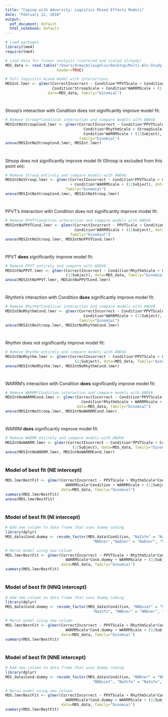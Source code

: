 ```yaml
---
title: "Coping with Adversity: Logistics Mixed Effects Models"
date: "February 12, 2018"
output:
  pdf_document: default
  html_notebook: default
---
```


```r
# Load packages
library(lme4)
require(lme4)

# Load data for linear analysis (centered and scaled already)
MDS_data <- read.table("/Users/drewjmclaughlin/Desktop/Multi-ACs-Study-Data.txt",
                       header=TRUE)
```

```r
# Full logistics mixed model with interactions
MDSInt.lmer <- glmer(CorrectIncorrect ~ Condition*PPVTScale + Condition*RhythmScale + 
                     Condition*StroopScale + Condition*WARRMScale + (1|Subject), 
                   data=MDS_data, family="binomial")
```
#
Stroop's interaction with Condition does not significantly improve model fit:  

```r
# Remove Stroop*Condition interaction and compare models with ANOVA
MDSIntNoStroopCond.lmer <- glmer(CorrectIncorrect ~ Condition*PPVTScale + 
                                   Condition*RhythmScale + StroopScale + 
                                   Condition*WARRMScale + (1|Subject), data=MDS_data, 
                                 family="binomial")
anova(MDSIntNoStroopCond.lmer, MDSInt.lmer)
```
#
Stroop does not significantly improve model fit (Stroop is excluded from this point on):  

```r
# Remove Stroop entirely and compare models with ANOVA
MDSIntNoStroop.lmer <- glmer(CorrectIncorrect ~ Condition*PPVTScale + Condition*RhythmScale 
                             + Condition*WARRMScale + (1|Subject), data=MDS_data, 
                           family="binomial")
anova(MDSIntNoStroopCond.lmer, MDSIntNoStroop.lmer)
```
#
PPVT's interaction with Condition does not significantly improve model fit:  

```r
# Remove PPVT*Condition interaction and compare models with ANOVA
MDSIntNoPPVTCond.lmer <- glmer(CorrectIncorrect ~ PPVTScale + Condition*RhythmScale +
                               Condition*WARRMScale + (1|Subject), data=MDS_data, 
                             family="binomial")
anova(MDSIntNoStroop.lmer, MDSIntNoPPVTCond.lmer)
```
#
PPVT **does** significantly improve model fit:  

```r
# Remove PPVT entirely and compare with ANOVA
MDSIntNoPPVT.lmer <- glmer(CorrectIncorrect ~ Condition*RhythmScale + Condition*WARRMScale +
                           (1|Subject), data=MDS_data, family="binomial")
anova(MDSIntNoPPVT.lmer, MDSIntNoPPVTCond.lmer)
```
#
Rhythm's interaction with Condition **does** significantly improve model fit:  

```r
# Remove Rhythm*Condition interaction and compare models with ANOVA
MDSIntNoRhythmCond.lmer <- glmer(CorrectIncorrect ~ Condition*PPVTScale + RhythmScale + 
                                   Condition*WARRMScale + (1|Subject), data=MDS_data, 
                                 family="binomial")
anova(MDSIntNoStroop.lmer, MDSIntNoRhythmCond.lmer)
```
#
Rhythm does not significantly improve model fit:  

```r
# Remove Rhythm entirely and compare models with ANOVA
MDSIntNoRhythm.lmer <- glmer(CorrectIncorrect ~ Condition*PPVTScale + Condition*WARRMScale +
                               (1|Subject), data=MDS_data, family="binomial")
anova(MDSIntNoRhythm.lmer, MDSIntNoRhythmCond.lmer)
```
#
WARRM's interaction with Condition **does** significantly improve model fit:  

```r
# Remove WARRM*Condition interaction and compare models with ANOVA
MDSIntNoWARRMCond.lmer <- glmer(CorrectIncorrect ~ Condition*PPVTScale + 
                                  Condition*RhythmScale + WARRMScale + (1|Subject), 
                                data=MDS_data, family="binomial")
anova(MDSIntNoStroop.lmer, MDSIntNoWARRMCond.lmer)
```
#
WARRM **does** significantly improve model fit:  

```r
# Remove WARRM entirely and compare models with ANOVA
MDSIntNoWARRM.lmer <- glmer(CorrectIncorrect ~ Condition*PPVTScale + Condition*RhythmScale +
                              (1|Subject), data=MDS_data, family="binomial")
anova(MDSIntNoWARRM.lmer, MDSIntNoWARRMCond.lmer)
```
#
### Model of best fit (NE intercept)

```r
MDS.lmerBestFit <- glmer(CorrectIncorrect ~ PPVTScale + RhythmScale*Condition + 
                           WARRMScale*Condition + WARRMScale + (1|Subject), 
                         data=MDS_data, family="binomial")
summary(MDS.lmerBestFit)
anova(MDS.lmerBestFit)
```
#
### Model of best fit (NI intercept)

```r
# Add new column to data frame that uses dummy coding
library(dplyr)
MDS_data$Cond.dummy <- recode_factor(MDS_data$Condition, "NaInfo" = "NaInfo", "NNEner" = 
                                       "NNEner","NaEner" = "NaEner", "NNQuiet" = "NNQuiet")

# Rerun model using new column
MDS.lmerBestFit <- glmer(CorrectIncorrect ~ PPVTScale + RhythmScale*Cond.dummy + 
                           WARRMScale*Cond.dummy + WARRMScale + (1|Subject), 
                         data=MDS_data, family="binomial")
summary(MDS.lmerBestFit)
```
#
### Model of best fit (NNQ intercept)

```r
# Add new column to data frame that uses dummy coding
library(dplyr)
MDS_data$Cond.dummy <- recode_factor(MDS_data$Condition, "NNQuiet" = "NNQuiet", "NaInfo" = 
                                       "NaInfo", "NNEner" = "NNEner", "NaEner" = "NaEner")

# Rerun model using new column
MDS.lmerBestFit <- glmer(CorrectIncorrect ~ PPVTScale + RhythmScale*Cond.dummy + 
                           WARRMScale*Cond.dummy + WARRMScale + (1|Subject), 
                         data=MDS_data, family="binomial")
summary(MDS.lmerBestFit)
```
#
### Model of best fit (NNE intercept)

```r
# Add new column to data frame that uses dummy coding
library(dplyr)
MDS_data$Cond.dummy <- recode_factor(MDS_data$Condition, "NNEner" = "NNEner", "NNQuiet" = 
                                       "NNQuiet", "NaInfo" = "NaInfo", "NaEner" = "NaEner")

# Rerun model using new column
MDS.lmerBestFit <- glmer(CorrectIncorrect ~ PPVTScale + RhythmScale*Cond.dummy + 
                           WARRMScale*Cond.dummy + WARRMScale + (1|Subject), 
                         data=MDS_data, family="binomial")
summary(MDS.lmerBestFit)
```